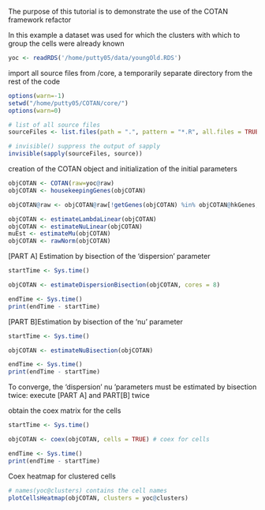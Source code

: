 The purpose of this tutorial is to demonstrate the use 
of the COTAN framework refactor

In this example a dataset was used for which the clusters with which to group 
the cells were already known
```r
yoc <- readRDS('/home/putty05/data/youngOld.RDS')
```

import all source files from /core, a temporarily separate directory 
from the rest of the code
```r
options(warn=-1)
setwd("/home/putty05/COTAN/core/")
options(warn=0)

# list of all source files
sourceFiles <- list.files(path = ".", pattern = "*.R", all.files = TRUE)

# invisible() suppress the output of sapply
invisible(sapply(sourceFiles, source)) 
```

creation of the COTAN object and initialization of the initial parameters
```r
objCOTAN <- COTAN(raw=yoc@raw)
objCOTAN <- housekeepingGenes(objCOTAN)

objCOTAN@raw <- objCOTAN@raw[!getGenes(objCOTAN) %in% objCOTAN@hkGenes, ]

objCOTAN <- estimateLambdaLinear(objCOTAN)
objCOTAN <- estimateNuLinear(objCOTAN) 
muEst <- estimateMu(objCOTAN)
objCOTAN <- rawNorm(objCOTAN)
```

[PART A] Estimation by bisection of the 'dispersion' parameter
```r
startTime <- Sys.time()

objCOTAN <- estimateDispersionBisection(objCOTAN, cores = 8)

endTime <- Sys.time()
print(endTime - startTime)
```

[PART B]Estimation by bisection of the 'nu' parameter
```r
startTime <- Sys.time()

objCOTAN <- estimateNuBisection(objCOTAN)

endTime <- Sys.time()
print(endTime - startTime)
```
To converge, the 'dispersion' nu 'parameters must be estimated by bisection 
twice: execute [PART A] and PART[B] twice

obtain the coex matrix for the cells
```r
startTime <- Sys.time()

objCOTAN <- coex(objCOTAN, cells = TRUE) # coex for cells

endTime <- Sys.time()
print(endTime - startTime)
```

Coex heatmap for clustered cells

```r
# names(yoc@clusters) contains the cell names
plotCellsHeatmap(objCOTAN, clusters = yoc@clusters)
```

